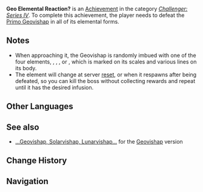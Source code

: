 {{Achievement Infobox
|title        = 
|id           = 82092
|order id     = 2092
|category     = Challenger: Series IV
|description  = Defeat the [[Primo Geovishap]] in all of its elemental forms.
|requirements = Defeat a {{Pyro}}, {{Hydro}}, {{Cryo}}, and {{Electro}} Primo Geovishap.
|primogems    = 10
|tracking     = 
|topic        = Primo Geovishap
}}
'''Geo Elemental Reaction?''' is an [[Achievement]] in the category ''[[Challenger: Series IV]]''. To complete this achievement, the player needs to defeat the [[Primo Geovishap]] in all of its elemental forms.

==Notes==
* When approaching it, the Geovishap is randomly imbued with one of the four elements, {{Pyro}}, {{Hydro}}, {{Cryo}}, or {{Electro}}, which is marked on its scales and various lines on its body.
* The element will change at server [[reset]], or when it respawns after being defeated, so you can kill the boss without collecting rewards and repeat until it has the desired infusion.
<!--
==Trivia==

==Video Guides==
{{EVT
|video1   = 
|caption1 = 
}}
-->
==Other Languages==
{{Other Languages|default_hidden=1
|en      = Geo Elemental Reaction?
|zhs     = 岩元素反应？
|zhs_rm  = Yán Yuánsù Fǎnyìng?
|zht     = 岩元素反應？
|zht_rm  = Yán Yuánsù Fǎnyìng?
|ja      = 岩元素反応？
|ja_rm   = Iwa Genso Hannou?
|ko      = 바위 원소 반응?
|ko_rm   = 
|es      = ¿Reacciones Geo?
|fr      = Réaction élémentaire Géo ?
|ru      = Элементальная реакция Гео?
|th      = ปฏิกิริยาธาตุหิน?
|th_rm   = 
|vi      = Phản ứng nguyên tố Nham?
|de      = Eine Geo-Elementarreaktion?
|id      = Reaksi Elemen Geo?
|pt      = Reação Elemental Geo?
}}

==See also==
* [[...Geovishap, Solarvishap, Lunarvishap...]] for the [[Geovishap]] version

==Change History==
{{Change History|2.0}}
<!--
==References==
{{Reflist}}
-->
==Navigation==
{{Achievement Navbox|Challenger: Series IV}}